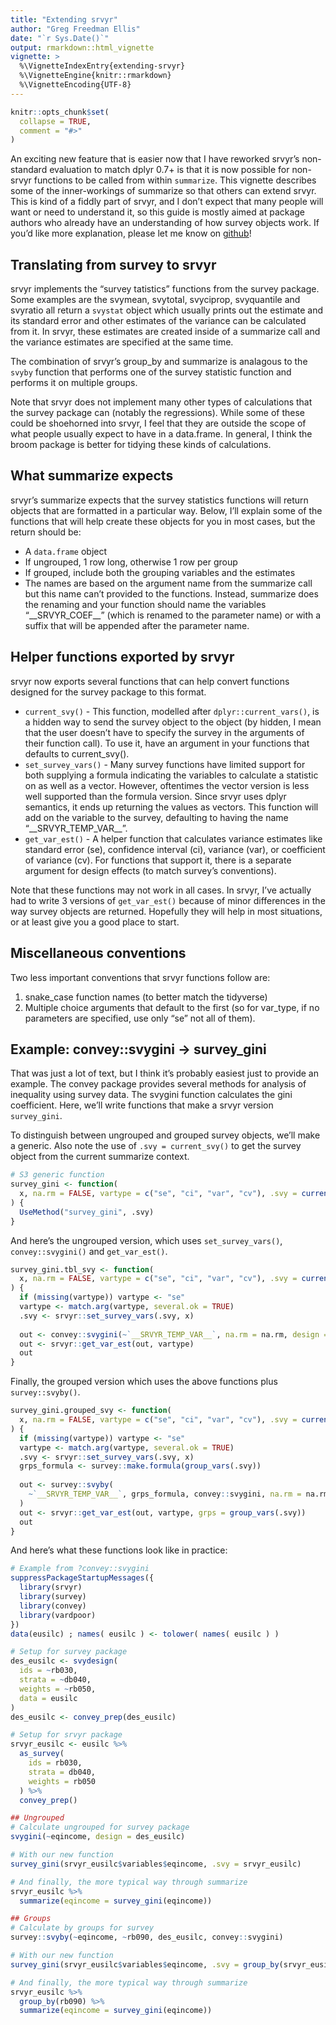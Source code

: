 ```yaml
---
title: "Extending srvyr"
author: "Greg Freedman Ellis"
date: "`r Sys.Date()`"
output: rmarkdown::html_vignette
vignette: >
  %\VignetteIndexEntry{extending-srvyr}
  %\VignetteEngine{knitr::rmarkdown}
  %\VignetteEncoding{UTF-8}
---
```

```r
knitr::opts_chunk$set(
  collapse = TRUE,
  comment = "#>"
)
```
An exciting new feature that is easier now that I have reworked srvyr's
non-standard evaluation to match dplyr 0.7+ is that it is now possible for
non-srvyr functions to be called from within `summarize`. This vignette
describes some of the inner-workings of summarize so that others can extend
srvyr. This is kind of a fiddly part of srvyr, and I don't expect that many
people will want or need to understand it, so this guide is mostly aimed at
package authors who already have an understanding of how survey objects work. If
you'd like more explanation, please let me know on
[github](https://github.com/gergness/srvyr)!

## Translating from survey to srvyr
srvyr implements the "survey tatistics" functions from the survey package. Some examples
are the svymean, svytotal, svyciprop, svyquantile and svyratio all return a
`svystat` object which usually prints out the estimate and its standard error
and other estimates of the variance can be calculated from it. In srvyr, these
estimates are created inside of a summarize call and the variance estimates are
specified at the same time.

The combination of srvyr's group_by and summarize is analagous to the `svyby`
function that performs one of the survey statistic function and performs it on
multiple groups.

Note that srvyr does not implement many other types of calculations that the survey
package can (notably the regressions). While some of these could be shoehorned into
srvyr, I feel that they are outside the scope of what people usually expect to have 
in a data.frame. In general, I think the broom package is better for tidying these
kinds of calculations.

## What summarize expects
srvyr's summarize expects that the survey statistics functions will return
objects that are formatted in a particular way. Below, I'll explain some of the 
functions that will help create these objects for you in most cases, but the return
should be:

- A `data.frame` object
- If ungrouped, 1 row long, otherwise 1 row per group
- If grouped, include both the grouping variables and the estimates
- The names are based on the argument name from the summarize call but this name can't 
  provided to the functions. Instead, summarize does the renaming and your function should
  name the variables "\_\_SRVYR_COEF\_\_" (which is renamed to the parameter name) or with a 
  suffix that will be appended after the parameter name. 

## Helper functions exported by srvyr
srvyr now exports several functions that can help convert functions designed
for the survey package to this format.

- `current_svy()` - This function, modelled after `dplyr::current_vars()`,
  is a hidden way to send the survey object to the object (by hidden, I mean 
  that the user doesn't have to specify the survey in the arguments of their
  function call). To use it, have an argument in your functions that
  defaults to current_svy().
- `set_survey_vars()` - Many survey functions have limited support for both
  supplying a formula indicating the variables to calculate a statistic on
  as well as a vector. However, oftentimes the vector version is less well
  supported than the formula version. Since srvyr uses dplyr semantics, it
  ends up returning the values as vectors. This function will add on the variable
  to the survey, defaulting to having the name "\_\_SRVYR_TEMP_VAR\_\_". 
- `get_var_est()` - A helper function that calculates variance estimates
  like standard error (se), confidence interval (ci), variance (var), 
  or coefficient of variance (cv). For functions that support it, 
  there is a separate argument for design effects (to match survey's conventions).

Note that these functions may not work in all cases. In srvyr, I've actually had to 
write 3 versions of `get_var_est()` because of minor differences in the way survey
objects are returned. Hopefully they will help in most situations, or at least give 
you a good place to start.

## Miscellaneous conventions
Two less important conventions that srvyr functions follow are:

1) snake_case function names (to better match the tidyverse)
2) Multiple choice arguments that default to the first (so for var_type, if
  no parameters are specified, use only "se" not all of them).

## Example: convey::svygini -> survey_gini
That was just a lot of text, but I think it's probably easiest just to provide an
example. The convey package provides several methods for analysis of inequality
using survey data. The svygini function calculates the gini coefficient. Here,
we'll write functions that make a srvyr version `survey_gini`.

To distinguish between ungrouped and grouped survey objects, we'll make a generic.
Also note the use of `.svy = current_svy()` to get the survey object from the 
current summarize context.
```r
# S3 generic function
survey_gini <- function(
  x, na.rm = FALSE, vartype = c("se", "ci", "var", "cv"), .svy = current_svy(), ...
) {
  UseMethod("survey_gini", .svy)
}
```

And here's the ungrouped version, which uses `set_survey_vars()`, `convey::svygini()` and
`get_var_est()`. 
```r
survey_gini.tbl_svy <- function(
  x, na.rm = FALSE, vartype = c("se", "ci", "var", "cv"), .svy = current_svy(), ...
) {
  if (missing(vartype)) vartype <- "se"
  vartype <- match.arg(vartype, several.ok = TRUE)
  .svy <- srvyr::set_survey_vars(.svy, x)
  
  out <- convey::svygini(~`__SRVYR_TEMP_VAR__`, na.rm = na.rm, design = .svy)
  out <- srvyr::get_var_est(out, vartype)
  out
}
```

Finally, the grouped version which uses the above functions plus `survey::svyby()`.
```r
survey_gini.grouped_svy <- function(
  x, na.rm = FALSE, vartype = c("se", "ci", "var", "cv"), .svy = current_svy(), ...
) {
  if (missing(vartype)) vartype <- "se"
  vartype <- match.arg(vartype, several.ok = TRUE)
  .svy <- srvyr::set_survey_vars(.svy, x)
  grps_formula <- survey::make.formula(group_vars(.svy))
  
  out <- survey::svyby(
    ~`__SRVYR_TEMP_VAR__`, grps_formula, convey::svygini, na.rm = na.rm, design = .svy
  )
  out <- srvyr::get_var_est(out, vartype, grps = group_vars(.svy))
  out
}
```

And here's what these functions look like in practice:
```r
# Example from ?convey::svygini
suppressPackageStartupMessages({
  library(srvyr)
  library(survey)
  library(convey)
  library(vardpoor)
})
data(eusilc) ; names( eusilc ) <- tolower( names( eusilc ) )

# Setup for survey package
des_eusilc <- svydesign(
  ids = ~rb030, 
  strata = ~db040,  
  weights = ~rb050, 
  data = eusilc
)
des_eusilc <- convey_prep(des_eusilc)

# Setup for srvyr package
srvyr_eusilc <- eusilc %>% 
  as_survey(
    ids = rb030,
    strata = db040,
    weights = rb050
  ) %>%
  convey_prep()

## Ungrouped
# Calculate ungrouped for survey package
svygini(~eqincome, design = des_eusilc)

# With our new function
survey_gini(srvyr_eusilc$variables$eqincome, .svy = srvyr_eusilc)

# And finally, the more typical way through summarize
srvyr_eusilc %>% 
  summarize(eqincome = survey_gini(eqincome))

## Groups
# Calculate by groups for survey
survey::svyby(~eqincome, ~rb090, des_eusilc, convey::svygini)

# With our new function
survey_gini(srvyr_eusilc$variables$eqincome, .svy = group_by(srvyr_eusilc, rb090))

# And finally, the more typical way through summarize
srvyr_eusilc %>% 
  group_by(rb090) %>%
  summarize(eqincome = survey_gini(eqincome))

```
